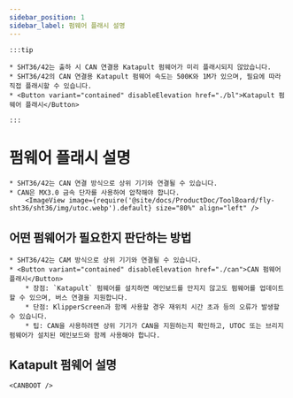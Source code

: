```yaml
---
sidebar_position: 1
sidebar_label: 펌웨어 플래시 설명
---
```





    :::tip

    * SHT36/42는 출하 시 CAN 연결용 Katapult 펌웨어가 미리 플래시되지 않았습니다.
    * SHT36/42의 CAN 연결용 Katapult 펌웨어 속도는 500K와 1M가 있으며, 필요에 따라 직접 플래시할 수 있습니다.
    * <Button variant="contained" disableElevation href="./bl">Katapult 펌웨어 플래시</Button>

    :::

# 펌웨어 플래시 설명

    * SHT36/42는 CAN 연결 방식으로 상위 기기와 연결될 수 있습니다.
    * CAN은 MX3.0 금속 단자를 사용하여 압착해야 합니다.
        <ImageView image={require('@site/docs/ProductDoc/ToolBoard/fly-sht36/sht36/img/utoc.webp').default} size="80%" align="left" />

## 어떤 펌웨어가 필요한지 판단하는 방법

    * SHT36/42는 CAM 방식으로 상위 기기와 연결될 수 있습니다.
    * <Button variant="contained" disableElevation href="./can">CAN 펌웨어 플래시</Button>
        * 장점: `Katapult` 펌웨어를 설치하면 메인보드를 만지지 않고도 펌웨어를 업데이트할 수 있으며, 버스 연결을 지원합니다.
        * 단점: KlipperScreen과 함께 사용할 경우 재위치 시간 초과 등의 오류가 발생할 수 있습니다.
        * 팁: CAN을 사용하려면 상위 기기가 CAN을 지원하는지 확인하고, UTOC 또는 브리지 펌웨어가 설치된 메인보드와 함께 사용해야 합니다.

## Katapult 펌웨어 설명

    <CANBOOT />